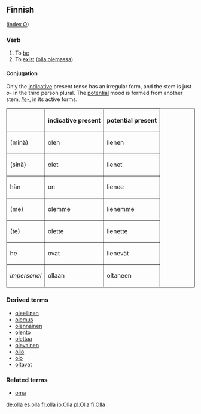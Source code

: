 ==Finnish==
([[Wiktionary:Finnish_index_o|index O]])

===Verb===

# To [[be]]
# To [[exist]] ([[olla olemassa]]).

====Conjugation====

Only the [[indicative]] present tense has an irregular form, and the stem is just ''o-'' in the third person plural. The [[potential]] mood is formed from another stem, ''[[lie-]]'', in its active forms.

<table border="1">
<tr><th>&nbsp;    </th><th>indicative present</th><th>potential present</th></tr>
<tr><td>(minä)</td><td>olen  </td><td>lienen</td></tr>
<tr><td>(sinä)</td><td>olet  </td><td>lienet</td></tr>
<tr><td>hän   </td><td>on    </td><td>lienee</td></tr>
<tr><td>(me)  </td><td>olemme</td><td>lienemme</td></tr>
<tr><td>(te)  </td><td>olette</td><td>lienette</td></tr>
<tr><td>he    </td><td>ovat  </td><td>lienevät</td></tr>
<tr><td>''impersonal''</td><td>ollaan</td><td>oltaneen</td></tr>
</table>

===Derived terms===
*[[oleellinen]]
*[[olemus]]
*[[olennainen]]
*[[olento]]
*[[olettaa]]
*[[olevainen]]
*[[olio#Finnish|olio]]
*[[olo#Finnish|olo]]
*[[oltavat]]

===Related terms===
*[[oma#Finnish|oma]]

[[de:olla]]
[[es:olla]]
[[fr:olla]]
[[io:Olla]]
[[pl:Olla]]
[[fi:Olla]]